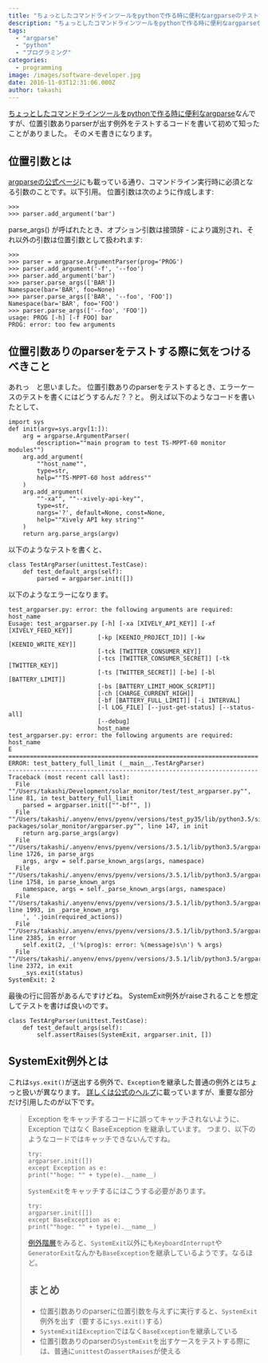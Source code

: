 ```yaml
---
title: "ちょっとしたコマンドラインツールをpythonで作る時に便利なargparseのテストで気をつけるべきこと。"
description: "ちょっとしたコマンドラインツールをpythonで作る時に便利なargparseなんですが、位置引数ありparserが出す例外をテストするコードを書いて初めて知っ..."
tags:
  - "argparse"
  - "python"
  - "プログラミング"
categories:
  - programming
image: /images/software-developer.jpg
date: 2016-11-03T12:31:06.000Z
author: takashi
---
```



<p><a href="http://blog.rinka-blossom.com/python-argparsenoshi-ifang/">ちょっとしたコマンドラインツールをpythonで作る時に便利なargparse</a>なんですが、位置引数ありparserが出す例外をテストするコードを書いて初めて知ったことがありました。
そのメモ書きになります。</p>
<h2>位置引数とは</h2>
<p><a href="http://docs.python.jp/3.5/library/argparse.html#name-or-flags">argparseの公式ページ</a>にも載っている通り、コマンドライン実行時に必須となる引数のことです。以下引用。
位置引数は次のように作成します:</p>
<pre><code class="language-python">&gt;&gt;&gt;
&gt;&gt;&gt; parser.add_argument(&#039;bar&#039;)</code></pre>
<p>parse_args() が呼ばれたとき、オプション引数は接頭辞 - により識別され、それ以外の引数は位置引数として扱われます:</p>
<pre><code class="language-python">&gt;&gt;&gt;
&gt;&gt;&gt; parser = argparse.ArgumentParser(prog=&#039;PROG&#039;)
&gt;&gt;&gt; parser.add_argument(&#039;-f&#039;, &#039;--foo&#039;)
&gt;&gt;&gt; parser.add_argument(&#039;bar&#039;)
&gt;&gt;&gt; parser.parse_args([&#039;BAR&#039;])
Namespace(bar=&#039;BAR&#039;, foo=None)
&gt;&gt;&gt; parser.parse_args([&#039;BAR&#039;, &#039;--foo&#039;, &#039;FOO&#039;])
Namespace(bar=&#039;BAR&#039;, foo=&#039;FOO&#039;)
&gt;&gt;&gt; parser.parse_args([&#039;--foo&#039;, &#039;FOO&#039;])
usage: PROG [-h] [-f FOO] bar
PROG: error: too few arguments</code></pre>
<h2>位置引数ありのparserをテストする際に気をつけるべきこと</h2>
<p>あれっ　と思いました。
位置引数ありのparserをテストするとき、エラーケースのテストを書くにはどうするんだ？？と。
例えば以下のようなコードを書いたとして、</p>
<pre><code class="language-python">import sys
def init(argv=sys.argv[1:]):
    arg = argparse.ArgumentParser(
        description=&quot;&quot;main program to test TS-MPPT-60 monitor modules&quot;&quot;)
    arg.add_argument(
        &quot;&quot;host_name&quot;&quot;,
        type=str,
        help=&quot;&quot;TS-MPPT-60 host address&quot;&quot;
    )
    arg.add_argument(
        &quot;&quot;-xa&quot;&quot;, &quot;&quot;--xively-api-key&quot;&quot;,
        type=str,
        nargs=&#039;?&#039;, default=None, const=None,
        help=&quot;&quot;Xively API key string&quot;&quot;
    )
    return arg.parse_args(argv)</code></pre>
<p>以下のようなテストを書くと、</p>
<pre><code class="language-python">class TestArgParser(unittest.TestCase):
    def test_default_args(self):
        parsed = argparser.init([])</code></pre>
<p>以下のようなエラーになります。</p>
<pre><code class="language-bash">test_argparser.py: error: the following arguments are required: host_name
Eusage: test_argparser.py [-h] [-xa [XIVELY_API_KEY]] [-xf [XIVELY_FEED_KEY]]
                         [-kp [KEENIO_PROJECT_ID]] [-kw [KEENIO_WRITE_KEY]]
                         [-tck [TWITTER_CONSUMER_KEY]]
                         [-tcs [TWITTER_CONSUMER_SECRET]] [-tk [TWITTER_KEY]]
                         [-ts [TWITTER_SECRET]] [-be] [-bl [BATTERY_LIMIT]]
                         [-bs [BATTERY_LIMIT_HOOK_SCRIPT]]
                         [-ch [CHARGE_CURRENT_HIGH]]
                         [-bf [BATTERY_FULL_LIMIT]] [-i INTERVAL]
                         [-l LOG_FILE] [--just-get-status] [--status-all]
                         [--debug]
                         host_name
test_argparser.py: error: the following arguments are required: host_name
E
======================================================================
ERROR: test_battery_full_limit (__main__.TestArgParser)
----------------------------------------------------------------------
Traceback (most recent call last):
  File &quot;&quot;/Users/takashi/Development/solar_monitor/test/test_argparser.py&quot;&quot;, line 81, in test_battery_full_limit
    parsed = argparser.init([&quot;&quot;-bf&quot;&quot;, ])
  File &quot;&quot;/Users/takashi/.anyenv/envs/pyenv/versions/test_py35/lib/python3.5/site-packages/solar_monitor/argparser.py&quot;&quot;, line 147, in init
    return arg.parse_args(argv)
  File &quot;&quot;/Users/takashi/.anyenv/envs/pyenv/versions/3.5.1/lib/python3.5/argparse.py&quot;&quot;, line 1726, in parse_args
    args, argv = self.parse_known_args(args, namespace)
  File &quot;&quot;/Users/takashi/.anyenv/envs/pyenv/versions/3.5.1/lib/python3.5/argparse.py&quot;&quot;, line 1758, in parse_known_args
    namespace, args = self._parse_known_args(args, namespace)
  File &quot;&quot;/Users/takashi/.anyenv/envs/pyenv/versions/3.5.1/lib/python3.5/argparse.py&quot;&quot;, line 1993, in _parse_known_args
    &#039;, &#039;.join(required_actions))
  File &quot;&quot;/Users/takashi/.anyenv/envs/pyenv/versions/3.5.1/lib/python3.5/argparse.py&quot;&quot;, line 2385, in error
    self.exit(2, _(&#039;%(prog)s: error: %(message)s\n&#039;) % args)
  File &quot;&quot;/Users/takashi/.anyenv/envs/pyenv/versions/3.5.1/lib/python3.5/argparse.py&quot;&quot;, line 2372, in exit
    _sys.exit(status)
SystemExit: 2</code></pre>
<p>最後の行に回答があるんですけどね。
SystemExit例外がraiseされることを想定してテストを書けば良いのです。</p>
<pre><code class="language-python">class TestArgParser(unittest.TestCase):
    def test_default_args(self):
        self.assertRaises(SystemExit, argparser.init, [])</code></pre>
<h2>SystemExit例外とは</h2>
<p>これは<code>sys.exit()</code>が送出する例外で、<code>Exception</code>を継承した普通の例外とはちょっと扱いが異なります。
<a href="http://docs.python.jp/3/library/exceptions.html#SystemExit">詳しくは公式のヘルプ</a>に載っていますが、重要な部分だけ引用したのが以下です。</p>
<blockquote>
<p>Exception をキャッチするコードに誤ってキャッチされないように、Exception ではなく BaseException を継承しています。
つまり、以下のようなコードではキャッチできないんですね。</p>
<pre><code class="language-python">try:
argparser.init([])
except Exception as e:
print(&quot;&quot;hoge: &quot;&quot; + type(e).__name__)</code></pre>
<p><code>SystemExit</code>をキャッチするにはこうする必要があります。</p>
<pre><code class="language-python">try:
argparser.init([])
except BaseException as e:
print(&quot;&quot;hoge: &quot;&quot; + type(e).__name__)</code></pre>
<p><a href="http://docs.python.jp/3/library/exceptions.html#exception-hierarchy">例外階層</a>をみると、<code>SystemExit</code>以外にも<code>KeyboardInterrupt</code>や<code>GeneratorExit</code>なんかも<code>BaseException</code>を継承しているようです。なるほど。</p>
<h2>まとめ</h2>
<ul>
<li>位置引数ありのparserに位置引数を与えずに実行すると、<code>SystemExit</code>例外を出す（要するに<code>sys.exit()</code>する）</li>
<li><code>SystemExit</code>は<code>Exception</code>ではなく<code>BaseException</code>を継承している</li>
<li>位置引数ありのparserの<code>SystemExit</code>を出すケースをテストする際には、普通に<code>unittest</code>の<code>assertRaises</code>が使える</li>
</ul>
</blockquote>